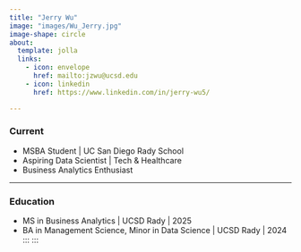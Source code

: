 ```yaml
---
title: "Jerry Wu"
image: "images/Wu_Jerry.jpg"
image-shape: circle
about:
  template: jolla
  links:
    - icon: envelope
      href: mailto:jzwu@ucsd.edu
    - icon: linkedin
      href: https://www.linkedin.com/in/jerry-wu5/

---
```


### Current
- MSBA Student | UC San Diego Rady School
- Aspiring Data Scientist | Tech & Healthcare
- Business Analytics Enthusiast

---

### Education
- MS in Business Analytics | UCSD Rady | 2025
- BA in Management Science, Minor in Data Science | UCSD Rady | 2024
:::
:::
